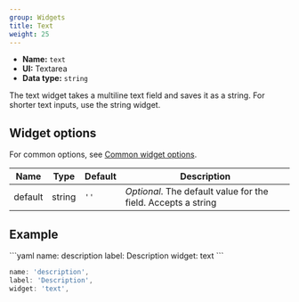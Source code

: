 ```yaml
---
group: Widgets
title: Text
weight: 25
---
```


- **Name:** `text`
- **UI:** Textarea
- **Data type:** `string`

The text widget takes a multiline text field and saves it as a string. For shorter text inputs, use the string widget.

## Widget options

For common options, see [Common widget options](/docs/widgets#common-widget-options).

| Name    | Type   | Default | Description                                                   |
| ------- | ------ | ------- | ------------------------------------------------------------- |
| default | string | `''`    | _Optional_. The default value for the field. Accepts a string |

## Example

<CodeTabs>
```yaml
name: description
label: Description
widget: text
```

```js
name: 'description',
label: 'Description',
widget: 'text',
```

</CodeTabs>

